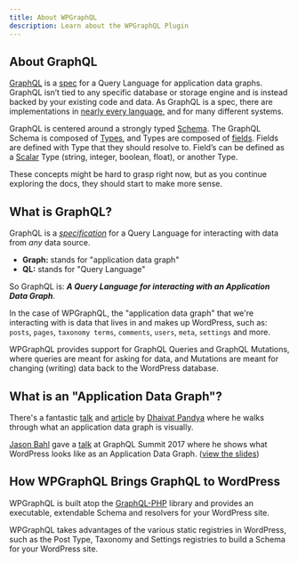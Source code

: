 ```yaml
---
title: About WPGraphQL
description: Learn about the WPGraphQL Plugin
---
```



## About GraphQL

[GraphQL](https://graphql.org/) is a [spec](https://facebook.github.io/graphql/) for a Query Language for application data graphs. GraphQL isn’t tied to any specific database or storage engine and is instead backed by your existing code and data. As GraphQL is a spec, there are implementations in [nearly every language](https://github.com/chentsulin/awesome-graphql#lib), and for many different systems.

GraphQL is centered around a strongly typed [Schema](https://graphql.org/learn/schema/). The GraphQL Schema is composed of [Types](https://graphql.org/learn/schema/#type-system), and Types are composed of [fields](https://graphql.org/learn/schema/#object-types-and-fields). Fields are defined with Type that they should resolve to. Field’s can be defined as a [Scalar](https://graphql.org/learn/schema/#scalar-types) Type (string, integer, boolean, float), or another Type.

These concepts might be hard to grasp right now, but as you continue exploring the docs, they should start to make more sense.

## What is GraphQL?

GraphQL is a [_specification_](https://facebook.github.io/graphql/) for a Query Language for
interacting with data from _any_ data source.

- **Graph:** stands for "application data graph"
- **QL:** stands for "Query Language"

So GraphQL is: _**A Query Language for interacting with an Application Data Graph**_.

In the case of WPGraphQL, the "application data graph" that we're interacting with is data that lives
in and makes up WordPress, such as: `posts`, `pages`, `taxonomy terms`, `comments`, `users`, `meta`,
`settings` and more.

WPGraphQL provides support for GraphQL Queries and GraphQL Mutations, where queries are meant for
asking for data, and Mutations are meant for changing (writing) data back to the WordPress database.

## What is an "Application Data Graph"?

There's a fantastic [talk](https://www.youtube.com/watch?v=zWhVAN4Tg6M&feature=youtu.be) and
[article](https://blog.apollographql.com/the-concepts-of-graphql-bc68bd819be3) by
[Dhaivat Pandya](https://blog.apollographql.com/@dpandya) where he walks through what an application
data graph is visually.

[Jason Bahl](https://github.com/jasonbahl) gave a [talk](https://youtu.be/v3xY-rCsUYM?t=709) at
GraphQL Summit 2017 where he shows what WordPress looks like as an Application Data Graph.
([view the slides](https://slides.com/jasonbahl-1/graphql-summit-2017-wpgraphql#/3/3))

## How WPGraphQL Brings GraphQL to WordPress

WPGraphQL is built atop the [GraphQL-PHP](http://webonyx.github.io/graphql-php/) library and provides an executable, extendable Schema and resolvers for your WordPress site.

WPGraphQL takes advantages of the various static registries in WordPress, such as the Post Type, Taxonomy and Settings registries to build a Schema for your WordPress site.

